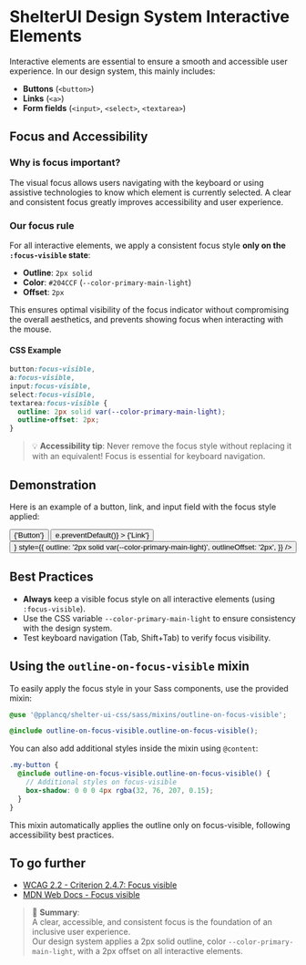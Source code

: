 
<Meta title="Foundations/Interactive Elements" />

# ShelterUI Design System Interactive Elements

Interactive elements are essential to ensure a smooth and accessible user experience. In our design system, this mainly includes:

- **Buttons** (`<button>`)
- **Links** (`<a>`)
- **Form fields** (`<input>`, `<select>`, `<textarea>`)

## Focus and Accessibility

### Why is focus important?

The visual focus allows users navigating with the keyboard or using assistive technologies to know which element is currently selected. A clear and consistent focus greatly improves accessibility and user experience.

### Our focus rule

For all interactive elements, we apply a consistent focus style **only on the `:focus-visible` state**:

- **Outline**: `2px solid`
- **Color**: `#204CCF` (`--color-primary-main-light`)
- **Offset**: `2px`

This ensures optimal visibility of the focus indicator without compromising the overall aesthetics, and prevents showing focus when interacting with the mouse.

#### CSS Example

```css
button:focus-visible,
a:focus-visible,
input:focus-visible,
select:focus-visible,
textarea:focus-visible {
  outline: 2px solid var(--color-primary-main-light);
  outline-offset: 2px;
}
```

> 💡 **Accessibility tip**: Never remove the focus style without replacing it with an equivalent! Focus is essential for keyboard navigation.

## Demonstration

Here is an example of a button, link, and input field with the focus style applied:

<div style={{ display: 'flex', gap: '1rem', alignItems: 'center' }}>
  <Button
    className="sb-unstyled"
    style={{
      outline: '2px solid var(--color-primary-main-light)',
      outlineOffset: '2px',
    }}
  >
    {'Button'}
  </Button>
  <Button
    className="sb-unstyled"
    component="a"
    variant="ghost"
    href="#"
    style={{
      outline: '2px solid var(--color-primary-main-light)',
      outlineOffset: '2px',
    }}
    onClick={e => e.preventDefault()}
  >
    {'Link'}
  </Button>
  <Button
    className="sb-unstyled"
    variant="reverse"
    color="secondary"
    isCircle
    startIcon={<Icon icon={icons} />}
    style={{
      outline: '2px solid var(--color-primary-main-light)',
      outlineOffset: '2px',
    }}
  />
</div>

## Best Practices

- **Always** keep a visible focus style on all interactive elements (using `:focus-visible`).
- Use the CSS variable `--color-primary-main-light` to ensure consistency with the design system.
- Test keyboard navigation (Tab, Shift+Tab) to verify focus visibility.

## Using the `outline-on-focus-visible` mixin

To easily apply the focus style in your Sass components, use the provided mixin:

```scss
@use '@pplancq/shelter-ui-css/sass/mixins/outline-on-focus-visible';

@include outline-on-focus-visible.outline-on-focus-visible();
```

You can also add additional styles inside the mixin using `@content`:

```scss
.my-button {
  @include outline-on-focus-visible.outline-on-focus-visible() {
    // Additional styles on focus-visible
    box-shadow: 0 0 0 4px rgba(32, 76, 207, 0.15);
  }
}
```

This mixin automatically applies the outline only on focus-visible, following accessibility best practices.

## To go further

- [WCAG 2.2 - Criterion 2.4.7: Focus visible](https://www.w3.org/WAI/WCAG22/Understanding/focus-visible.html)
- [MDN Web Docs - Focus visible](https://developer.mozilla.org/en-US/docs/Web/CSS/:focus-visible)

> 🎯 **Summary**:  
> A clear, accessible, and consistent focus is the foundation of an inclusive user experience.  
> Our design system applies a 2px solid outline, color `--color-primary-main-light`, with a 2px offset on all interactive elements.
